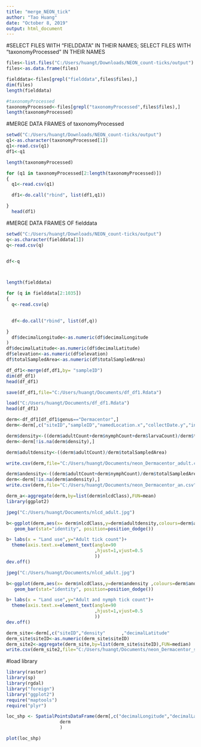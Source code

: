 ---
title: "merge_NEON_tick"
author: "Tao Huang"
date: "October 8, 2019"
output: html_document
---

#SELECT FILES WITH "FIELDDATA" IN THEIR NAMES; SELECT FILES WITH "taxonomyProcessed" IN THEIR NAMES
```{r}
files<-list.files("C:/Users/huangt/Downloads/NEON_count-ticks/output")
files<-as.data.frame(files)

fielddata<-files[grepl("fielddata",files$files),]
dim(files)
length(fielddata)

#taxonomyProcessed
taxonomyProcessed<-files[grepl("taxonomyProcessed",files$files),]
length(taxonomyProcessed)

```

#MERGE DATA FRAMES of taxonomyProcessed
```{r}
setwd("C:/Users/huangt/Downloads/NEON_count-ticks/output")
q1<-as.character(taxonomyProcessed[1])
q1<-read.csv(q1)
df1<-q1

length(taxonomyProcessed)

for (q1 in taxonomyProcessed[2:length(taxonomyProcessed)])
{
  q1<-read.csv(q1)

  df1<-do.call("rbind", list(df1,q1))

}
  head(df1)
```


#MERGE DATA FRAMES OF fielddata
```{r}
setwd("C:/Users/huangt/Downloads/NEON_count-ticks/output")
q<-as.character(fielddata[1])
q<-read.csv(q)


df<-q



length(fielddata)

for (q in fielddata[2:1035])
{
  q<-read.csv(q)

  
  df<-do.call("rbind", list(df,q))

}
  df$decimalLongitude<-as.numeric(df$decimalLongitude
)
df$decimalLatitude<-as.numeric(df$decimalLatitude)
df$elevation<-as.numeric(df$elevation)
df$totalSampledArea<-as.numeric(df$totalSampledArea)
```

```{r}
df_df1<-merge(df,df1,by= "sampleID")
dim(df_df1)
head(df_df1)

```

```{r}
save(df_df1,file="C:/Users/huangt/Documents/df_df1.Rdata")
```

```{r}

load("C:/Users/huangt/Documents/df_df1.Rdata")
head(df_df1)
```


```{r}
derm<-df_df1[df_df1$genus=="Dermacentor",]
derm<-derm[,c("siteID","sampleID","namedLocation.x","collectDate.y","individualCount","totalSampledArea"      ,"targetTaxaPresent","adultCount","nymphCount"            ,"larvaCount", "decimalLatitude"              ,"decimalLongitude"             ,"elevation","nlcdClass")]

derm$density<-((derm$adultCount+derm$nymphCount+derm$larvaCount)/derm$totalSampledArea)
derm<-derm[!is.na(derm$density),]

derm$adultdensity<-((derm$adultCount)/derm$totalSampledArea)

write.csv(derm,file="C:/Users/huangt/Documents/neon_Dermacentor_adult.csv")
```

```{r}
derm$andensity<-((derm$adultCount+derm$nymphCount)/derm$totalSampledArea)
derm<-derm[!is.na(derm$andensity),]
write.csv(derm,file="C:/Users/huangt/Documents/neon_Dermacentor_an.csv")
```


```{r}
derm_a<-aggregate(derm,by=list(derm$nlcdClass),FUN=mean)
library(ggplot2)

jpeg("C:/Users/huangt/Documents/nlcd_adult.jpg")

b<-ggplot(derm,aes(x= derm$nlcdClass,y=derm$adultdensity,colours=derm$adultCount))+
   geom_bar(stat="identity", position=position_dodge())

b+ labs(x = "Land use",y="Adult tick count")+
  theme(axis.text.x=element_text(angle=90
                                 ,hjust=1,vjust=0.5
                                 ))
dev.off()

jpeg("C:/Users/huangt/Documents/nlcd_adult.jpg")

b<-ggplot(derm,aes(x= derm$nlcdClass,y=derm$andensity ,colours=derm$andensity))+
   geom_bar(stat="identity", position=position_dodge())

b+ labs(x = "Land use",y="Adult and nymph tick count")+
  theme(axis.text.x=element_text(angle=90
                                 ,hjust=1,vjust=0.5
                                 ))
dev.off()
```


```{r}
derm_site<-derm[,c("siteID","density"      ,"decimalLatitude"              ,"decimalLongitude"             ,"elevation")]
derm_site$siteID<-as.numeric(derm_site$siteID)
derm_site2<-aggregate(derm_site,by=list(derm_site$siteID),FUN=median)
write.csv(derm_site2,file="C:/Users/huangt/Documents/neon_Dermacentor_site4.csv")
```


#load library
```{r}
library(raster)
library(sp)
library(rgdal)
library("foreign")
library("ggplot2")
require("maptools")
require("plyr")
```

```{r}


loc_shp <- SpatialPointsDataFrame(derm[,c("decimalLongitude","decimalLatitude"              )],
                    derm
                    )   

plot(loc_shp)
```


